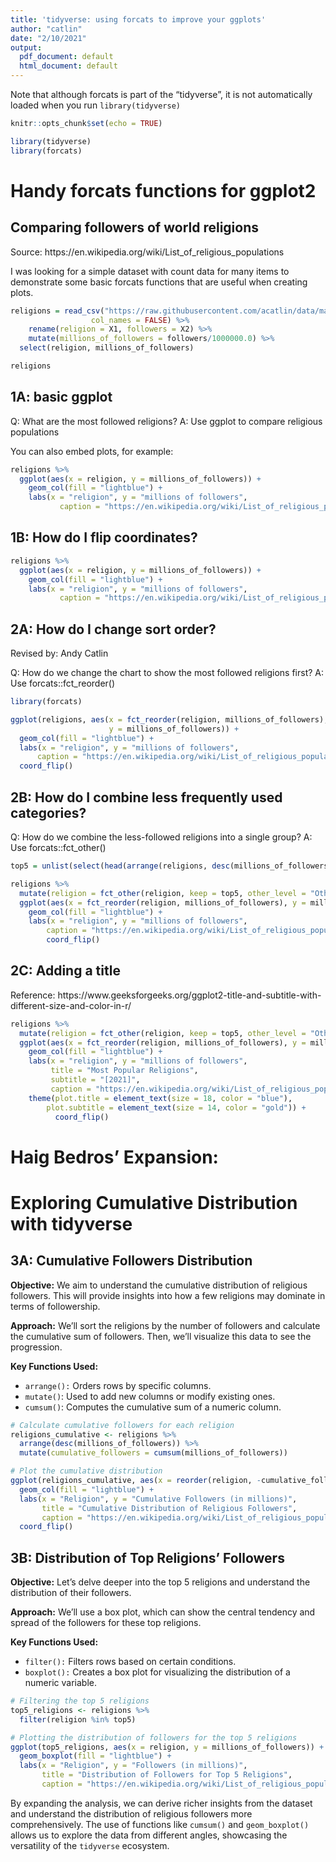 ```yaml
---
title: 'tidyverse: using forcats to improve your ggplots'
author: "catlin"
date: "2/10/2021"
output:
  pdf_document: default
  html_document: default
---
```


Note that although forcats is part of the "tidyverse", it is not automatically loaded when you run `library(tidyverse)`

```r
knitr::opts_chunk$set(echo = TRUE)

library(tidyverse)
library(forcats)
```

# Handy forcats functions for ggplot2

## Comparing followers of world religions

Source: https://en.wikipedia.org/wiki/List_of_religious_populations

I was looking for a simple dataset with count data for many items to demonstrate some basic forcats functions that are useful when creating plots.

```r
religions = read_csv("https://raw.githubusercontent.com/acatlin/data/master/religions.csv", 
                  col_names = FALSE) %>% 
    rename(religion = X1, followers = X2) %>% 
    mutate(millions_of_followers = followers/1000000.0) %>% 
  select(religion, millions_of_followers)

religions
```

## 1A: basic ggplot

Q: What are the most followed religions?
A: Use ggplot to compare religious populations

You can also embed plots, for example:

```r
religions %>% 
  ggplot(aes(x = religion, y = millions_of_followers)) + 
    geom_col(fill = "lightblue") + 
    labs(x = "religion", y = "millions of followers", 
           caption = "https://en.wikipedia.org/wiki/List_of_religious_populations") 
```
 
## 1B: How do I flip coordinates?

```r
religions %>% 
  ggplot(aes(x = religion, y = millions_of_followers)) + 
    geom_col(fill = "lightblue") + 
    labs(x = "religion", y = "millions of followers", 
           caption = "https://en.wikipedia.org/wiki/List_of_religious_populations") + coord_flip()
```

## 2A: How do I change sort order?
Revised by: Andy Catlin

Q: How do we change the chart to show the most followed religions first?
A: Use forcats::fct_reorder()

```r
library(forcats) 

ggplot(religions, aes(x = fct_reorder(religion, millions_of_followers), 
                      y = millions_of_followers)) + 
  geom_col(fill = "lightblue") + 
  labs(x = "religion", y = "millions of followers", 
      caption = "https://en.wikipedia.org/wiki/List_of_religious_populations") + 
  coord_flip()
```

## 2B: How do I combine less frequently used categories?

Q: How do we combine the less-followed religions into a single group?
A: Use forcats::fct_other()

```r
top5 = unlist(select(head(arrange(religions, desc(millions_of_followers)), 5), religion))

religions %>% 
  mutate(religion = fct_other(religion, keep = top5, other_level = "Other religions")) %>%     
  ggplot(aes(x = fct_reorder(religion, millions_of_followers), y = millions_of_followers)) +
    geom_col(fill = "lightblue") + 
    labs(x = "religion", y = "millions of followers", 
        caption = "https://en.wikipedia.org/wiki/List_of_religious_populations") + 
        coord_flip()
```

## 2C: Adding a title
Reference: https://www.geeksforgeeks.org/ggplot2-title-and-subtitle-with-different-size-and-color-in-r/ 

```r
religions %>% 
  mutate(religion = fct_other(religion, keep = top5, other_level = "Other religions")) %>%     
  ggplot(aes(x = fct_reorder(religion, millions_of_followers), y = millions_of_followers)) +
    geom_col(fill = "lightblue") + 
    labs(x = "religion", y = "millions of followers", 
         title = "Most Popular Religions",
         subtitle = "[2021]",
         caption = "https://en.wikipedia.org/wiki/List_of_religious_populations") +
    theme(plot.title = element_text(size = 18, color = "blue"),
        plot.subtitle = element_text(size = 14, color = "gold")) +
          coord_flip()
```

# Haig Bedros' Expansion:  

# Exploring Cumulative Distribution with tidyverse

## 3A: Cumulative Followers Distribution
**Objective:** We aim to understand the cumulative distribution of religious followers. This will provide insights into how a few religions may dominate in terms of followership.

**Approach:** We'll sort the religions by the number of followers and calculate the cumulative sum of followers. Then, we'll visualize this data to see the progression.

**Key Functions Used:**

- `arrange():` Orders rows by specific columns.
- `mutate()`: Used to add new columns or modify existing ones.
- `cumsum()`: Computes the cumulative sum of a numeric column.

```r
# Calculate cumulative followers for each religion
religions_cumulative <- religions %>%
  arrange(desc(millions_of_followers)) %>%
  mutate(cumulative_followers = cumsum(millions_of_followers))

# Plot the cumulative distribution
ggplot(religions_cumulative, aes(x = reorder(religion, -cumulative_followers), y = cumulative_followers)) + 
  geom_col(fill = "lightblue") + 
  labs(x = "Religion", y = "Cumulative Followers (in millions)", 
       title = "Cumulative Distribution of Religious Followers", 
       caption = "https://en.wikipedia.org/wiki/List_of_religious_populations") + 
  coord_flip()

```

## 3B: Distribution of Top Religions' Followers  
**Objective:** Let's delve deeper into the top 5 religions and understand the distribution of their followers.  

**Approach:** We'll use a box plot, which can show the central tendency and spread of the followers for these top religions.  

**Key Functions Used:**  

- `filter():` Filters rows based on certain conditions.
- `boxplot():` Creates a box plot for visualizing the distribution of a numeric variable.

```r
# Filtering the top 5 religions
top5_religions <- religions %>%
  filter(religion %in% top5)

# Plotting the distribution of followers for the top 5 religions
ggplot(top5_religions, aes(x = religion, y = millions_of_followers)) + 
  geom_boxplot(fill = "lightblue") + 
  labs(x = "Religion", y = "Followers (in millions)", 
       title = "Distribution of Followers for Top 5 Religions", 
       caption = "https://en.wikipedia.org/wiki/List_of_religious_populations")
```

By expanding the analysis, we can derive richer insights from the dataset and understand the distribution of religious followers more comprehensively. The use of functions like `cumsum()` and `geom_boxplot()` allows us to explore the data from different angles, showcasing the versatility of the `tidyverse` ecosystem.
